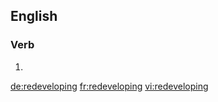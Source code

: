 ==English==

===Verb===
{{head|en}}

# {{present participle of|redevelop}}

[[de:redeveloping]]
[[fr:redeveloping]]
[[vi:redeveloping]]